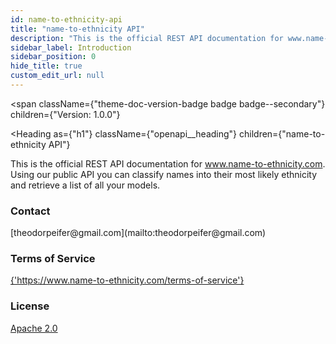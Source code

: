 ```yaml
---
id: name-to-ethnicity-api
title: "name-to-ethnicity API"
description: "This is the official REST API documentation for www.name-to-ethnicity.com. Using our public API you can classify names into their most likely ethnicity and retrieve a list of all your models."
sidebar_label: Introduction
sidebar_position: 0
hide_title: true
custom_edit_url: null
---
```



<span
  className={"theme-doc-version-badge badge badge--secondary"}
  children={"Version: 1.0.0"}
>
</span>

<Heading
  as={"h1"}
  className={"openapi__heading"}
  children={"name-to-ethnicity API"}
>
</Heading>



This is the official REST API documentation for www.name-to-ethnicity.com. Using our public API you can classify names into their most likely ethnicity and retrieve a list of all your models.

<div
  style={{"display":"flex","flexDirection":"column","marginBottom":"var(--ifm-paragraph-margin-bottom)"}}
>
  <h3
    style={{"marginBottom":"0.25rem"}}
  >
    Contact
  </h3><span>
    [theodorpeifer@gmail.com](mailto:theodorpeifer@gmail.com)
  </span>
</div><div
  style={{"marginBottom":"var(--ifm-paragraph-margin-bottom)"}}
>
  <h3
    style={{"marginBottom":"0.25rem"}}
  >
    Terms of Service
  </h3><a
    href={"https://www.name-to-ethnicity.com/terms-of-service"}
  >
    {'https://www.name-to-ethnicity.com/terms-of-service'}
  </a>
</div><div
  style={{"marginBottom":"var(--ifm-paragraph-margin-bottom)"}}
>
  <h3
    style={{"marginBottom":"0.25rem"}}
  >
    License
  </h3><a
    href={"http://www.apache.org/licenses/LICENSE-2.0.html"}
  >
    Apache 2.0
  </a>
</div>
      